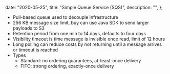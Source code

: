 
  date: "2020-05-25",
  title: "Simple Queue Service (SQS)",
  description: "",
};


- Pull-based queue used to decouple infrastructure
- 256 KB message size limit, buy can use Java SDK to send larger payloads to S3
- Retention period from one min to 14 days, defaults to four days
- Visibility timeout is time message is invisible once read, limit of 12 hours
- Long polling can reduce costs by not returning until a message arrives or timeout is reached
- Types
  - Standard: no ordering guarantees, at-least-once delivery
  - FIFO: strong ordering, exactly-once delivery
